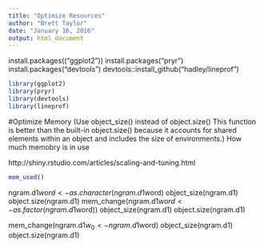 ```yaml
---
title: "Optimize Resources"
author: "Brett Taylor"
date: "January 16, 2016"
output: html_document
---
```

install.packages(("ggplot2"))
install.packages("pryr")
install.packages("devtools")
devtools::install_github("hadley/lineprof")
```r
library(ggplot2)
library(pryr)
library(devtools)
library(lineprof)
```
#Optimize Memory
(Use object_size() instead of object.size()
This function is better than the built-in object.size() because it accounts 
for shared elements within an object and includes the size of environments.)
How much memobry is in use

http://shiny.rstudio.com/articles/scaling-and-tuning.html
```r
mem_used()
````


ngram.d1$word <- as.character(ngram.d1$word)
object_size(ngram.d1)
object.size(ngram.d1)
mem_change(ngram.d1$word <- as.factor(ngram.d1$word))
object_size(ngram.d1)
object.size(ngram.d1)

mem_change(ngram.d1$w_0 <- ngram.d1$word)
object_size(ngram.d1)
object.size(ngram.d1)
 
